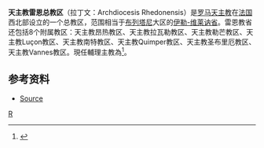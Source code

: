 {{expand|time=2018-12-14T16:10:25+00:00}}
'''天主教雷恩总教区'''（拉丁文：Archdiocesis Rhedonensis）是[[罗马天主教|罗马天主教]]在[[法国|法国]]西北部设立的一个总教区，范围相当于[[布列塔尼|布列塔尼]]大区的[[伊勒-维莱讷省|伊勒-维莱讷省]]。雷恩教省还包括8个附属教区：天主教昂热教区、天主教拉瓦勒教区、天主教勒芒教区、天主教Luçon教区、天主教南特教区、天主教Quimper教区、天主教圣布里厄教区、
天主教Vannes教区。現任輔理主教為{{link-en|亞歷山大·祖利|Alexandre Joly}}<ref>{{cite press release |title=Resignations and Appointments, 14.12.2018 |url=https://press.vatican.va/content/salastampa/en/bollettino/pubblico/2018/12/14/181214d.html |publisher=Holy See Press Office |accessdate=2019-07-15 |archiveurl=https://web.archive.org/web/20190715170738/https://press.vatican.va/content/salastampa/en/bollettino/pubblico/2018/12/14/181214d.html |archivedate=2019-07-15 |language=en |date=2018-12-14 |dead-url=no }}</ref>。
 
==参考资料==
{{reflist}}
*[http://www.newadvent.org/cathen/12771b.htm Source] {{Wayback|url=http://www.newadvent.org/cathen/12771b.htm |date=20210223152922 }}

{{法國天主教教區}}

{{Authority control}}
[[Category:法国天主教教区|R]]